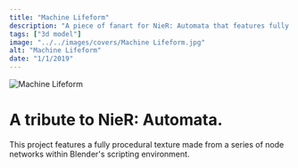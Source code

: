 ```yaml
---
title: "Machine Lifeform"
description: "A piece of fanart for NieR: Automata that features fully procedural textures."
tags: ["3d model"]
image: "../../images/covers/Machine Lifeform.jpg"
alt: "Machine Lifeform"
date: "1/1/2019"
---
```






<img src={CoverImage.src} alt="Machine Lifeform" class="fullImgCover"/>
<div class="caseStudy">
<Overview
  year="2019"
  tags={["individual project", "tools - blender"]}
>

<h1 slot="header">
  A tribute to NieR: Automata.
</h1>
<div slot="overviewDescription">
  <p>
    This project features a fully procedural texture made from a series of node networks within Blender's scripting environment.
  </p>
</div>

</Overview>
<br/><br/>
<Gallery
  imgSrc={[
    Nodes.src
  ]}
  alt={[
    "Nodes"
  ]}
  uniqueID={["fullImg"]} />


</div>